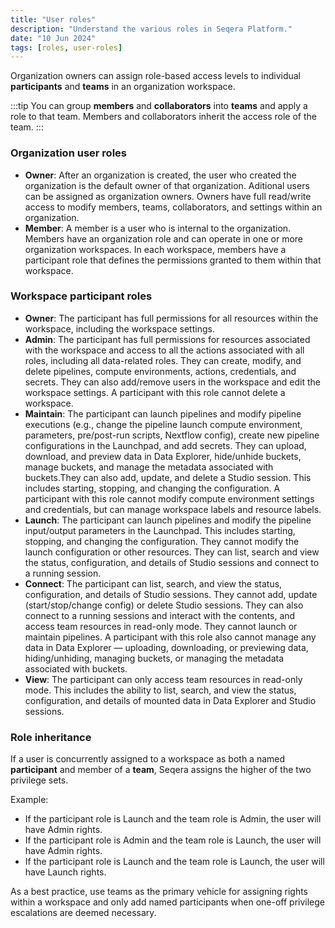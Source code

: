 ```yaml
---
title: "User roles"
description: "Understand the various roles in Seqera Platform."
date: "10 Jun 2024"
tags: [roles, user-roles]
---
```


Organization owners can assign role-based access levels to individual **participants** and **teams** in an organization workspace.

:::tip
You can group **members** and **collaborators** into **teams** and apply a role to that team. Members and collaborators inherit the access role of the team.
:::

### Organization user roles

- **Owner**: After an organization is created, the user who created the organization is the default owner of that organization. Aditional users can be assigned as organization owners. Owners have full read/write access to modify members, teams, collaborators, and settings within an organization.
- **Member**: A member is a user who is internal to the organization. Members have an organization role and can operate in one or more organization workspaces. In each workspace, members have a participant role that defines the permissions granted to them within that workspace.

### Workspace participant roles

- **Owner**: The participant has full permissions for all resources within the workspace, including the workspace settings.
- **Admin**: The participant has full permissions for resources associated with the workspace and access to all the actions associated with all roles, including all data-related roles. They can create, modify, and delete pipelines, compute environments, actions, credentials, and secrets. They can also add/remove users in the workspace and edit the workspace settings. A participant with this role cannot delete a workspace.
- **Maintain**: The participant can launch pipelines and modify pipeline executions (e.g., change the pipeline launch compute environment, parameters, pre/post-run scripts, Nextflow config), create new pipeline configurations in the Launchpad, and add secrets. They can upload, download, and preview data in Data Explorer, hide/unhide buckets, manage buckets, and manage the metadata associated with buckets.They can also add, update, and delete a Studio session. This includes starting, stopping, and changing the configuration. A participant with this role cannot modify compute environment settings and credentials, but can manage workspace labels and resource labels.
- **Launch**: The participant can launch pipelines and modify the pipeline input/output parameters in the Launchpad. This includes starting, stopping, and changing the configuration. They cannot modify the launch configuration or other resources. They can list, search and view the status, configuration, and details of Studio sessions and connect to a running session.
- **Connect**: The participant can list, search, and view the status, configuration, and details of Studio sessions. They cannot add, update (start/stop/change config) or delete Studio sessions. They can also connect to a running sessions and interact with the contents, and access team resources in read-only mode. They cannot launch or maintain pipelines. A participant with this role also cannot manage any data in Data Explorer — uploading, downloading, or previewing data, hiding/unhiding, managing buckets, or managing the metadata associated with buckets.
- **View**: The participant can only access team resources in read-only mode. This includes the ability to list, search, and view the status, configuration, and details of mounted data in Data Explorer and Studio sessions.

### Role inheritance

If a user is concurrently assigned to a workspace as both a named **participant** and member of a **team**, Seqera assigns the higher of the two privilege sets.

Example:

- If the participant role is Launch and the team role is Admin, the user will have Admin rights.
- If the participant role is Admin and the team role is Launch, the user will have Admin rights.
- If the participant role is Launch and the team role is Launch, the user will have Launch rights.

As a best practice, use teams as the primary vehicle for assigning rights within a workspace and only add named participants when one-off privilege escalations are deemed necessary.